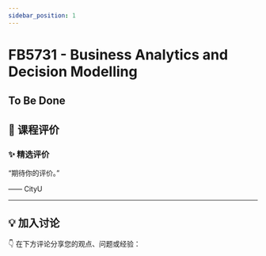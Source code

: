 ```yaml
---
sidebar_position: 1
---
```



# FB5731 - Business Analytics and Decision Modelling

## To Be Done

## **💬 课程评价**

### ✨ **精选评价**
<div className={commentStyles.commentBox}>
    <p className={commentStyles.commentText}>
        “期待你的评价。”
    </p>
    <p className={commentStyles.commentAuthor}>—— CityU</p>
</div>

---

## **💡 加入讨论**

👇 在下方评论分享您的观点、问题或经验：
<Utterances />
